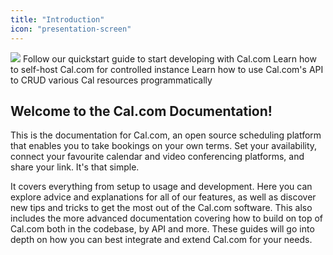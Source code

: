 ```yaml
---
title: "Introduction"
icon: "presentation-screen"
---
```


<img src="./images/i1440x910-pNoAmSPnktzZ_ecaypm.webp" />


<CardGroup cols={2}>
    <Card href="/developing/local-development" title="Start developing" icon="rocket">
        Follow our quickstart guide to start developing with Cal.com
    </Card>
    <Card href="/self-hosting" title="Self Host" icon="server">
        Learn how to self-host Cal.com for controlled instance
    </Card>
    <Card href="/api-reference/v2" title="API" icon="code">
        Learn how to use Cal.com's API to CRUD various Cal resources programmatically
    </Card>
</CardGroup>


## Welcome to the Cal.com Documentation!

This is the documentation for Cal.com, an open source scheduling platform that enables you to take bookings on your own terms. Set your availability, connect your favourite calendar and video conferencing platforms, and share your link. It's that simple.

It covers everything from setup to usage and development. Here you can explore advice and explanations for all of our features, as well as discover new tips and tricks to get the most out of the Cal.com software. This also includes the more advanced documentation covering how to build on top of Cal.com both in the codebase, by API and more. These guides will go into depth on how you can best integrate and extend Cal.com for your needs.

